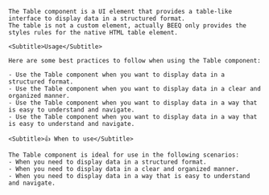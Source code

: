 
<div className="bq-doc__wrapper" data-theme="light">
  <div className="bq-doc__container" >
    <Title>Table</Title>

    The Table component is a UI element that provides a table-like interface to display data in a structured format.
    The table is not a custom element, actually BEEQ only provides the styles rules for the native HTML table element.

    <Subtitle>Usage</Subtitle>

    Here are some best practices to follow when using the Table component:

    - Use the Table component when you want to display data in a structured format.
    - Use the Table component when you want to display data in a clear and organized manner.
    - Use the Table component when you want to display data in a way that is easy to understand and navigate.
    - Use the Table component when you want to display data in a way that is easy to understand and navigate.

    <Subtitle>👍 When to use</Subtitle>

    The Table component is ideal for use in the following scenarios:
    - When you need to display data in a structured format.
    - When you need to display data in a clear and organized manner.
    - When you need to display data in a way that is easy to understand and navigate.
  </div>
</div>
